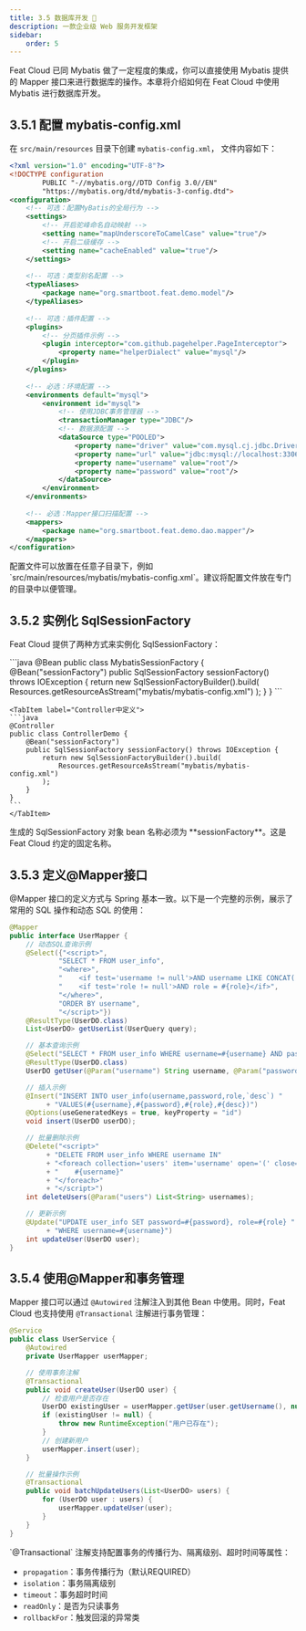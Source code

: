```yaml
---
title: 3.5 数据库开发 🔐
description: 一款企业级 Web 服务开发框架
sidebar:
    order: 5
---
```


<CheckAuthorize/>

Feat Cloud 已同 Mybatis 做了一定程度的集成，你可以直接使用 Mybatis 提供的 Mapper 接口来进行数据库的操作。本章将介绍如何在 Feat Cloud 中使用 Mybatis 进行数据库开发。

## 3.5.1 配置 mybatis-config.xml
在 `src/main/resources` 目录下创建 `mybatis-config.xml`， 文件内容如下：
```xml
<?xml version="1.0" encoding="UTF-8"?>
<!DOCTYPE configuration
        PUBLIC "-//mybatis.org//DTD Config 3.0//EN"
        "https://mybatis.org/dtd/mybatis-3-config.dtd">
<configuration>
    <!-- 可选：配置MyBatis的全局行为 -->
    <settings>
        <!-- 开启驼峰命名自动映射 -->
        <setting name="mapUnderscoreToCamelCase" value="true"/>
        <!-- 开启二级缓存 -->
        <setting name="cacheEnabled" value="true"/>
    </settings>
    
    <!-- 可选：类型别名配置 -->
    <typeAliases>
        <package name="org.smartboot.feat.demo.model"/>
    </typeAliases>
    
    <!-- 可选：插件配置 -->
    <plugins>
        <!-- 分页插件示例 -->
        <plugin interceptor="com.github.pagehelper.PageInterceptor">
            <property name="helperDialect" value="mysql"/>
        </plugin>
    </plugins>
    
    <!-- 必选：环境配置 -->
    <environments default="mysql">
        <environment id="mysql">
            <!-- 使用JDBC事务管理器 -->
            <transactionManager type="JDBC"/>
            <!-- 数据源配置 -->
            <dataSource type="POOLED">
                <property name="driver" value="com.mysql.cj.jdbc.Driver"/>
                <property name="url" value="jdbc:mysql://localhost:3306/test?characterEncoding=utf-8"/>
                <property name="username" value="root"/>
                <property name="password" value="root"/>
            </dataSource>
        </environment>
    </environments>
    
    <!-- 必选：Mapper接口扫描配置 -->
    <mappers>
        <package name="org.smartboot.feat.demo.dao.mapper"/>
    </mappers>
</configuration>
```

<Aside type="tip">
配置文件可以放置在任意子目录下，例如 `src/main/resources/mybatis/mybatis-config.xml`。建议将配置文件放在专门的目录中以便管理。
</Aside>

## 3.5.2 实例化 SqlSessionFactory
Feat Cloud 提供了两种方式来实例化 SqlSessionFactory：

<Tabs>
    <TabItem label="独立的Bean类（推荐）">
    ```java
    @Bean
    public class MybatisSessionFactory {
        @Bean("sessionFactory")
        public SqlSessionFactory sessionFactory() throws IOException {
            return new SqlSessionFactoryBuilder().build(
                Resources.getResourceAsStream("mybatis/mybatis-config.xml")
            );
        }
    }
    ```
    </TabItem>

    <TabItem label="Controller中定义">
    ```java
    @Controller
    public class ControllerDemo {
        @Bean("sessionFactory")
        public SqlSessionFactory sessionFactory() throws IOException {
            return new SqlSessionFactoryBuilder().build(
                Resources.getResourceAsStream("mybatis/mybatis-config.xml")
            );
        }
    }
    ```
    </TabItem>
</Tabs>

<Aside type="caution">
   生成的 SqlSessionFactory 对象 bean 名称必须为 **sessionFactory**。这是 Feat Cloud 约定的固定名称。
</Aside>

## 3.5.3 定义@Mapper接口
@Mapper 接口的定义方式与 Spring 基本一致。以下是一个完整的示例，展示了常用的 SQL 操作和动态 SQL 的使用：

```java title="UserMapper.java"
@Mapper
public interface UserMapper {
    // 动态SQL查询示例
    @Select({"<script>",
            "SELECT * FROM user_info",
            "<where>",
            "    <if test='username != null'>AND username LIKE CONCAT('%', #{username}, '%')</if>",
            "    <if test='role != null'>AND role = #{role}</if>",
            "</where>",
            "ORDER BY username",
            "</script>"})
    @ResultType(UserDO.class)
    List<UserDO> getUserList(UserQuery query);

    // 基本查询示例
    @Select("SELECT * FROM user_info WHERE username=#{username} AND password=#{password}")
    @ResultType(UserDO.class)
    UserDO getUser(@Param("username") String username, @Param("password") String password);

    // 插入示例
    @Insert("INSERT INTO user_info(username,password,role,`desc`) "
         + "VALUES(#{username},#{password},#{role},#{desc})")
    @Options(useGeneratedKeys = true, keyProperty = "id")
    void insert(UserDO userDO);

    // 批量删除示例
    @Delete("<script>"
         + "DELETE FROM user_info WHERE username IN"
         + "<foreach collection='users' item='username' open='(' close=')' separator=','>" 
         + "    #{username}"
         + "</foreach>"
         + "</script>")
    int deleteUsers(@Param("users") List<String> usernames);

    // 更新示例
    @Update("UPDATE user_info SET password=#{password}, role=#{role} "
         + "WHERE username=#{username}")
    int updateUser(UserDO user);
}
```

## 3.5.4 使用@Mapper和事务管理
Mapper 接口可以通过 `@Autowired` 注解注入到其他 Bean 中使用。同时，Feat Cloud 也支持使用 `@Transactional` 注解进行事务管理：

```java title="UserService.java"
@Service
public class UserService {
    @Autowired
    private UserMapper userMapper;

    // 使用事务注解
    @Transactional
    public void createUser(UserDO user) {
        // 检查用户是否存在
        UserDO existingUser = userMapper.getUser(user.getUsername(), null);
        if (existingUser != null) {
            throw new RuntimeException("用户已存在");
        }
        // 创建新用户
        userMapper.insert(user);
    }

    // 批量操作示例
    @Transactional
    public void batchUpdateUsers(List<UserDO> users) {
        for (UserDO user : users) {
            userMapper.updateUser(user);
        }
    }
}
```

<Aside type="tip">
`@Transactional` 注解支持配置事务的传播行为、隔离级别、超时时间等属性：

- `propagation`：事务传播行为（默认REQUIRED）
- `isolation`：事务隔离级别
- `timeout`：事务超时时间
- `readOnly`：是否为只读事务
- `rollbackFor`：触发回滚的异常类
</Aside>